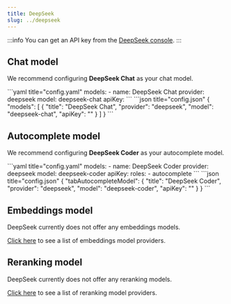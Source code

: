 ```yaml
---
title: DeepSeek
slug: ../deepseek
---
```



:::info
You can get an API key from the [DeepSeek console](https://www.deepseek.com/).
:::

## Chat model

We recommend configuring **DeepSeek Chat** as your chat model.

<Tabs groupId="config-example">
   <TabItem value="yaml" label="YAML">
   ```yaml title="config.yaml"
   models:
     - name: DeepSeek Chat
       provider: deepseek
       model: deepseek-chat
       apiKey: <YOUR_DEEPSEEK_API_KEY>
   ```
   </TabItem>
   <TabItem value="json" label="JSON">
   ```json title="config.json"
   {
     "models": [
       {
         "title": "DeepSeek Chat",
         "provider": "deepseek",
         "model": "deepseek-chat",
         "apiKey": "<YOUR_DEEPSEEK_API_KEY>"
       }
     ]
   }
   ```
   </TabItem>
</Tabs>

## Autocomplete model

We recommend configuring **DeepSeek Coder** as your autocomplete model.

<Tabs groupId="config-example">
   <TabItem value="yaml" label="YAML">
    ```yaml title="config.yaml"
    models:
      - name: DeepSeek Coder
        provider: deepseek
        model: deepseek-coder
        apiKey: <YOUR_DEEPSEEK_API_KEY>
        roles:
          - autocomplete
    ```
   </TabItem>
   <TabItem value="json" label="JSON">
    ```json title="config.json"
    {
      "tabAutocompleteModel": {
        "title": "DeepSeek Coder",
        "provider": "deepseek",
        "model": "deepseek-coder",
        "apiKey": "<YOUR_DEEPSEEK_API_KEY>"
      }
    }
    ```
   </TabItem>
</Tabs>

## Embeddings model

DeepSeek currently does not offer any embeddings models.

[Click here](../../model-types/embeddings.mdx) to see a list of embeddings model providers.

## Reranking model

DeepSeek currently does not offer any reranking models.

[Click here](../../model-types/reranking.mdx) to see a list of reranking model providers.
